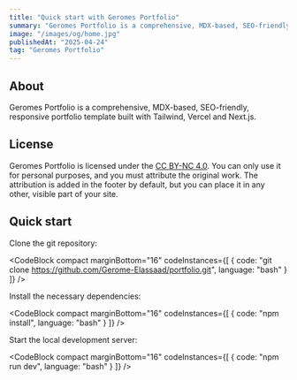```yaml
---
title: "Quick start with Geromes Portfolio"
summary: "Geromes Portfolio is a comprehensive, MDX-based, SEO-friendly, responsive portfolio template built with Next.js."
image: "/images/og/home.jpg"
publishedAt: "2025-04-24"
tag: "Geromes Portfolio"
---
```


## About

Geromes Portfolio is a comprehensive, MDX-based, SEO-friendly, responsive portfolio template built with Tailwind, Vercel and Next.js.

## License

Geromes Portfolio is licensed under the [CC BY-NC 4.0](https://creativecommons.org/licenses/by-nc/4.0/). You can only use it for personal purposes, and you must attribute the original work. The attribution is added in the footer by default, but you can place it in any other, visible part of your site.

## Quick start

Clone the git repository:

<CodeBlock compact marginBottom="16" codeInstances={[
  {
    code: "git clone https://github.com/Gerome-Elassaad/portfolio.git",
    language: "bash"
  }
]} />

Install the necessary dependencies:

<CodeBlock compact marginBottom="16" codeInstances={[
  {
    code: "npm install",
    language: "bash"
  }
]} />

Start the local development server:

<CodeBlock compact marginBottom="16" codeInstances={[
  {
    code: "npm run dev",
    language: "bash"
  }
]} />